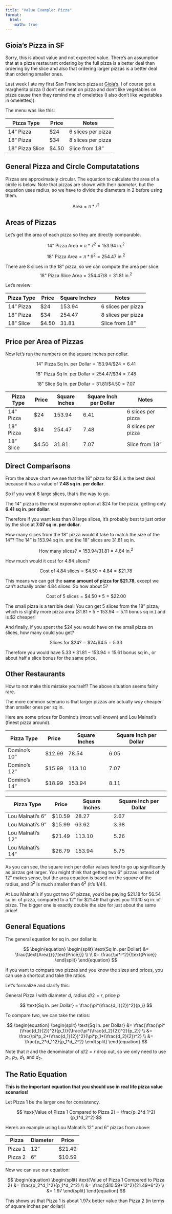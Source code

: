 ```yaml
---
title: "Value Example: Pizza"
format:
  html:
    math: true
---
```

## Gioia's Pizza in SF

Sorry, this is about value and not expected value. There's an assumption that at a pizza restaurant ordering by the full pizza is a better deal than ordering by the slice and also that ordering larger pizzas is a better deal than ordering smaller ones.  

Last week I ate my first San Francisco pizza at [Gioia's](https://www.gioiapizzeria.com/san-francisco). I of course got a margherita pizza (I don't eat meat on pizza and don't like vegetables on pizza cause then they remind me of omelettes (I also don't like vegetables in omelettes)). 

The menu was like this:

| Pizza Type  | Price  | Notes |
|-------------|--------|-------|
| 14" Pizza   | $24    | 6 slices per pizza      |
| 18" Pizza   | $34    | 8 slices per pizza      |
| 18" Pizza Slice   | $4.50  | Slice from 18" |

## General Pizza and Circle Computatations

Pizzas are approximately circular. The equation to calculate the area of a circle is below. Note that pizzas are shown with their *diameter*, but the equation uses radius, so we have to divide the diameters in 2 before using them. 

$$
\text{Area} = \pi * r^2
$$

## Areas of Pizzas
Let's get the area of each pizza so they are directly comparable.

$$
\text{14" Pizza Area} = \pi * 7^2 = 153.94 \text{ in.}^2
$$

$$
\text{18" Pizza Area} = \pi * 9^2 = 254.47 \text{ in.}^2
$$

There are 8 slices in the 18" pizza, so we can compute the area per slice: 
$$
\text{18" Pizza Slice Area} = 254.47/8 = 31.81 \text{ in.}^2
$$

Let's review:

| Pizza Type  | Price  | Square Inches | Notes |
|-------------|--------|---------------|-------|
| 14" Pizza   | $24    | 153.94        | 6 slices per pizza |
| 18" Pizza   | $34    | 254.47        |  8 slices per pizza |
| 18" Slice   | $4.50  | 31.81         | Slice from 18" |

## Price per Area of Pizzas
Now let's run the numbers on the square inches per dollar. 

$$
\text{14" Pizza Sq In. per Dollar} = 153.94/\$24 = 6.41
$$

$$
\text{18" Pizza Sq In. per Dollar} = 254.47/\$34 = 7.48
$$

$$
\text{18" Slice Sq In. per Dollar} = 31.81/\$4.50 = 7.07
$$

| Pizza Type  | Price  | Square Inches | Square Inch per Dollar | Notes               |
|-------------|--------|---------------|----------------------|---------------------|
| 14" Pizza   | $24    | 153.94        | 6.41              | 6 slices per pizza  |
| 18" Pizza   | $34    | 254.47        | 7.48              | 8 slices per pizza  |
| 18" Slice   | $4.50  | 31.81         | 7.07               | Slice from 18"      |

## Direct Comparisons

From the above chart we see that the 18" pizza for $34 is the best deal because it has a value of **7.48 sq in. per dollar**.

So if you want 8 large slices, that's the way to go. 

The 14" pizza is the most expensive option at $24 for the pizza, getting only **6.41 sq in. per dollar**. 

Therefore if you want less than 8 large slices, it's probably best to just order by the slice at **7.07 sq in. per dollar**. 

How many slices from the 18" pizza would it take to match the size of the 14"? The 14" is 153.94 sq in. and the 18" slices are 31.81 sq in. 

$$
\text{How many slices?} = 153.94/31.81 = 4.84 \text{ in.}^2
$$

How much would it cost for 4.84 slices? 

$$
\text{Cost of 4.84 slices} = \$4.50*4.84 = \$21.78
$$

This means we can get the **same amount of pizza for $21.78**, except we can't actually order 4.84 slices. So how about 5? 

$$
\text{Cost of 5 slices} = \$4.50*5 = \$22.00
$$

The small pizza is a terrible deal! You can get 5 slices from the 18" pizza, which is slightly more pizza area ($31.81*5-153.94 = 5.11$ bonus sq in.) and is $2 cheaper! 

And finally, if you spent the $24 you would have on the small pizza on slices, how many could you get? 

$$
\text{Slices for \$24?} = \$24/\$4.5 = 5.33
$$

Therefore you would have $5.33*31.81 - 153.94 = 15.61$ bonus sq in., or about half a slice bonus for the same price. 

## Other Restaurants

How to not make this mistake yourself? The above situation seems fairly rare. 

The more common scenario is that larger pizzas are actually *way* cheaper than smaller ones per sq in.  

Here are some prices for Domino's (most well known) and Lou Malnati's (finest pizza around).

| Pizza Type    | Price   | Square Inches | Square Inch per Dollar |
|---------------|---------|---------------|------------------------|
| Domino's 10"  | \$12.99 | 78.54         | 6.05                   |
| Domino's 12"  | \$15.99 | 113.10        | 7.07                   |
| Domino's 14"  | \$18.99 | 153.94        | 8.11                   |

| Pizza Type        | Price   | Square Inches | Square Inch per Dollar |
|-------------------|---------|---------------|------------------------|
| Lou Malnati's 6"  | \$10.59 | 28.27         | 2.67                   |
| Lou Malnati's 9"  | \$15.99 | 63.62         | 3.98                   |
| Lou Malnati's 12" | \$21.49 | 113.10        | 5.26                   |
| Lou Malnati's 14" | \$26.79 | 153.94        | 5.75                   |

As you can see, the square inch per dollar values tend to go up significantly as pizzas get larger. You might think that getting two 6" pizzas instead of 12" makes sense, but the area equation is based on the *square* of the radius, and $3^2$ is much smaller than $6^2$ (it's $1/4$!). 

At Lou Malnati's if you got two 6" pizzas, you'd be paying $21.18 for 56.54 sq in. of pizza, compared to a 12" for $21.49 that gives you 113.10 sq in. of pizza. The bigger one is exactly double the size for just about the same price! 

## General Equations

The general equation for sq in. per dollar is: 

$$
\begin{equation}
\begin{split}
\text{Sq In. per Dollar} &= \frac{\text{Area}}{{\text{Price}}} \\ \\
&= \frac{\pi*r^2}{\text{Price}}
\end{split}
\end{equation}
$$

If you want to compare two pizzas and you know the sizes and prices, you can use a shortcut and take the ratios. 

Let's formalize and clarify this: 

General Pizza $i$ with diameter $d$, radius $d/2 = r$, price $p$

$$
\text{Sq In. per Dollar} = \frac{\pi*(\frac{d_i}{2})^2}{p_i}
$$

To compare two, we can take the ratios: 

$$
\begin{equation}
\begin{split}
\text{Sq In. per Dollar} &= \frac{\frac{\pi*(\frac{d_1}{2})^2}{p_1}}{\frac{\pi*(\frac{d_2}{2})^2}{p_2}} \\
&= \frac{\pi*p_2*(\frac{d_1}{2})^2}{\pi*p_1*(\frac{d_2}{2})^2} \\
&= \frac{p_2*d_1^2}{p_1*d_2^2}
\end{split}
\end{equation}
$$

Note that $\pi$ and the denominator of $d/2 = r$ drop out, so we only need to use $p_1$, $p_2$, $d_1$, and $d_2$. 

## The Ratio Equation
**This is the important equation that you should use in real life pizza value scenarios!** 

Let Pizza 1 be the larger one for consistency. 

$$
\text{Value of Pizza 1 Compared to Pizza 2} = \frac{p_2*d_1^2}{p_1*d_2^2}
$$

Here's an example using Lou Malnati's 12" and 6" pizzas from above: 

| Pizza | Diameter | Price  |
|------------|----------|--------|
| Pizza 1    | 12"      | $21.49 |
| Pizza 2    | 6"       | $10.59 |

Now we can use our equation:

$$
\begin{equation}
\begin{split}
\text{Value of Pizza 1 Compared to Pizza 2} &= \frac{p_2*d_1^2}{p_1*d_2^2} \\
&= \frac{\$10.59*12^2}{21.49*6^2} \\
&= 1.97
\end{split}
\end{equation}
$$

This shows us that Pizza 1 is about 1.97x better value than Pizza 2 (in terms of square inches per dollar)! 